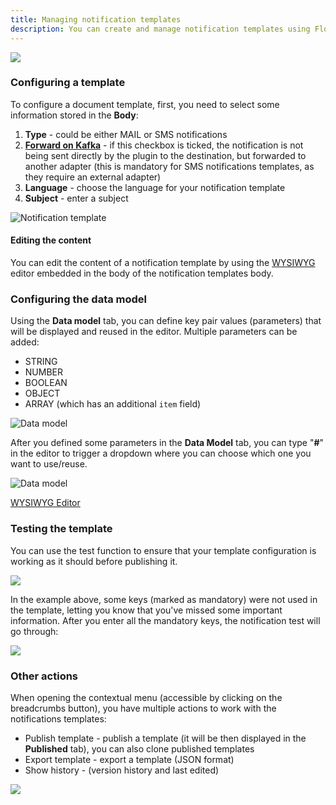```yaml
---
title: Managing notification templates
description: You can create and manage notification templates using FlowX.AI Designer by accessing the dedicated section.
---
```


<Frame>

![](https://s3.eu-west-1.amazonaws.com/docx.flowx.ai/platform-deep-dive/notif_overview.png)

</Frame>

### Configuring a template

To configure a document template, first, you need to select some information stored in the **Body**:

1. **Type** - could be either MAIL or SMS notifications
2. [**Forward on Kafka**](./forwarding-notifications-to-an-external-system) - if this checkbox is ticked, the notification is not being sent directly by the plugin to the destination, but forwarded to another adapter (this is mandatory for SMS notifications templates, as they require an external adapter)
3. **Language** - choose the language for your notification template
4. **Subject** - enter a subject

<Frame>

![Notification template](https://s3.eu-west-1.amazonaws.com/docx.flowx.ai/platform-deep-dive/notifications_template.png)

</Frame>

#### Editing the content

You can edit the content of a notification template by using the [WYSIWYG](../../wysiwyg) editor embedded in the body of the notification templates body.

### Configuring the data model

Using the **Data model** tab, you can define key pair values (parameters) that will be displayed and reused in the editor. Multiple parameters can be added:

* STRING
* NUMBER
* BOOLEAN
* OBJECT
* ARRAY (which has an additional `item` field)

<Frame>

![Data model](https://s3.eu-west-1.amazonaws.com/docx.flowx.ai/platform-deep-dive/notifications_data_model.png)

</Frame>

After you defined some parameters in the **Data Model** tab, you can type "**#**" in the editor to trigger a dropdown where you can choose which one you want to use/reuse.

<Frame>

![Data model](https://s3.eu-west-1.amazonaws.com/docx.flowx.ai/platform-deep-dive/data_model1.gif)

</Frame>

[WYSIWYG Editor](../../wysiwyg)

### Testing the template

You can use the test function to ensure that your template configuration is working as it should before publishing it.

<Frame>

![](https://s3.eu-west-1.amazonaws.com/docx.flowx.ai/platform-deep-dive/testing_notif_template.gif)

</Frame>

In the example above, some keys (marked as mandatory) were not used in the template, letting you know that you've missed some important information. After you enter all the mandatory keys, the notification test will go through:

<Frame>

![](https://s3.eu-west-1.amazonaws.com/docx.flowx.ai/platform-deep-dive/notifications_email.png)

</Frame>

### Other actions

When opening the contextual menu (accessible by clicking on the breadcrumbs button), you have multiple actions to work with the notifications templates:

* Publish template - publish a template (it will be then displayed in the **Published** tab), you can also clone published templates
* Export template - export a template (JSON format)
* Show history - (version history and last edited)

<Frame>

![](https://s3.eu-west-1.amazonaws.com/docx.flowx.ai/platform-deep-dive/notif_export_etc.png)

</Frame>